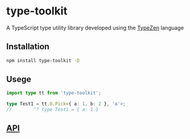# type-toolkit

A TypeScript type utility library developed using the [TypeZen](https://www.github.com/xlboy/type-zen) language

## Installation

```bash
npm install type-toolkit -D
```

## Usege

```typescript
import type tt from 'type-toolkit';

type Test1 = tt.O.Pick<{ a: 1, b: 2 }, 'a'>;
//        ^? type Test1 = { a: 1 }
```

## <a href="/api/category/object">API</a>


<ParamTable />
